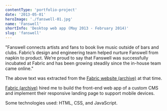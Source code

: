 ```yaml
---
contentType: 'portfolio-project'
date: '2013-05-01'
heroImage: './fanswell-01.jpg'
name: 'Fanswell'
shortInfo: 'Desktop web app (May 2013 - February 2014)'
slug: 'fanswell'
---
```



"Fanswell connects artists and fans to book live music outside of bars and clubs. Fabric’s design and engineering team helped nurture Fanswell from napkin to product. We’re proud to say that Fanswell was successfully incubated at Fabric and has been growing steadily since the in-house team came online."

The above text was extracted from the [Fabric website (archive)](https://web.archive.org/web/20150817082021/http://www.fabricinteractive.com/#works-top) at that time.

[Fabric (archive)](https://web.archive.org/web/20150817082021/http://www.fabricinteractive.com/) hired me to build the front-end web app of a custom CMS and implement their responsive landing page to support mobile devices.

Some technologies used: HTML, CSS, and JavaScript.

<br />
<br />

<FlexBoxRowSpaceBetween>
  <LinkButtonLeftArrowIcon text="Imprint" to="/portfolio/imprint/" />
  <LinkButtonRightArrowIcon text="Pearson" to="/portfolio/pearson/" />
</FlexBoxRowSpaceBetween>
